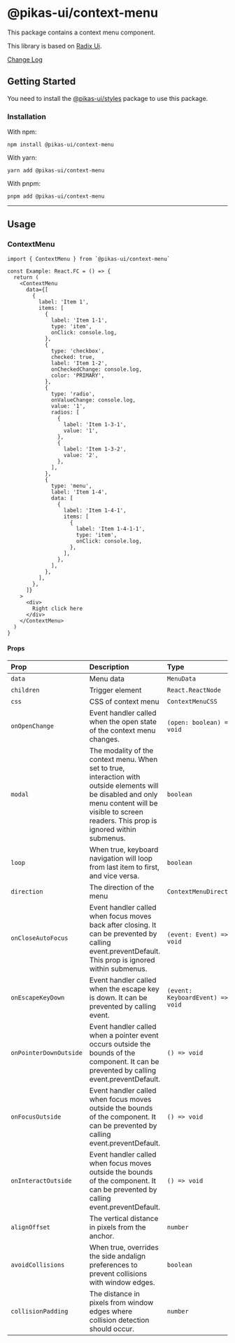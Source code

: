 

<NextSeo title="Context Menu" />

# @pikas-ui/context-menu

This package contains a context menu component.

This library is based on [Radix Ui](https://www.radix-ui.com/).

<a href="https://github.com/Achaak/pikas/blob/main/packages/ui/context-menu/CHANGELOG.md">
  Change Log
</a>

## Getting Started

You need to install the <a href={stylesLink}>@pikas-ui/styles</a> package to use this package.

### Installation

With npm:

```
npm install @pikas-ui/context-menu
```

With yarn:

```
yarn add @pikas-ui/context-menu
```

With pnpm:

```
pnpm add @pikas-ui/context-menu
```

---

## Usage

### ContextMenu

<ContextMenuExample />

```tsx
import { ContextMenu } from `@pikas-ui/context-menu`

const Example: React.FC = () => {
  return (
    <ContextMenu
      data={[
        {
          label: 'Item 1',
          items: [
            {
              label: 'Item 1-1',
              type: 'item',
              onClick: console.log,
            },
            {
              type: 'checkbox',
              checked: true,
              label: 'Item 1-2',
              onCheckedChange: console.log,
              color: 'PRIMARY',
            },
            {
              type: 'radio',
              onValueChange: console.log,
              value: '1',
              radios: [
                {
                  label: 'Item 1-3-1',
                  value: '1',
                },
                {
                  label: 'Item 1-3-2',
                  value: '2',
                },
              ],
            },
            {
              type: 'menu',
              label: 'Item 1-4',
              data: [
                {
                  label: 'Item 1-4-1',
                  items: [
                    {
                      label: 'Item 1-4-1-1',
                      type: 'item',
                      onClick: console.log,
                    },
                  ],
                },
              ],
            },
          ],
        },
      ]}
    >
      <div>
        Right click here
      </div>
    </ContextMenu>
  )
}
```

#### Props

| Prop                   | Description                                                                                                                                                                                           | Type                             | Default |
| :--------------------- | :---------------------------------------------------------------------------------------------------------------------------------------------------------------------------------------------------- | :------------------------------- | :------ |
| `data`                 | Menu data                                                                                                                                                                                             | `MenuData`                       | -       |
| `children`             | Trigger element                                                                                                                                                                                       | `React.ReactNode`                | -       |
| `css`                  | CSS of context menu                                                                                                                                                                                   | `ContextMenuCSS`                 | -       |
| `onOpenChange`         | Event handler called when the open state of the context menu changes.                                                                                                                                 | `(open: boolean) => void`        | -       |
| `modal`                | The modality of the context menu. When set to true, interaction with outside elements will be disabled and only menu content will be visible to screen readers. This prop is ignored within submenus. | `boolean`                        | `true`  |
| `loop`                 | When true, keyboard navigation will loop from last item to first, and vice versa.                                                                                                                     | `boolean`                        | `false` |
| `direction`            | The direction of the menu                                                                                                                                                                             | `ContextMenuDirection`           | -       |
| `onCloseAutoFocus`     | Event handler called when focus moves back after closing. It can be prevented by calling event.preventDefault. This prop is ignored within submenus.                                                  | `(event: Event) => void`         | -       |
| `onEscapeKeyDown`      | Event handler called when the escape key is down. It can be prevented by calling event.                                                                                                               | `(event: KeyboardEvent) => void` | -       |
| `onPointerDownOutside` | Event handler called when a pointer event occurs outside the bounds of the component. It can be prevented by calling event.preventDefault.                                                            | `() => void`                     | -       |
| `onFocusOutside`       | Event handler called when focus moves outside the bounds of the component. It can be prevented by calling event.preventDefault.                                                                       | `() => void`                     | -       |
| `onInteractOutside`    | Event handler called when focus moves outside the bounds of the component. It can be prevented by calling event.preventDefault.                                                                       | `() => void`                     | -       |
| `alignOffset`          | The vertical distance in pixels from the anchor.                                                                                                                                                      | `number`                         | -       |
| `avoidCollisions`      | When true, overrides the side andalign preferences to prevent collisions with window edges.                                                                                                           | `boolean`                        | `true`  |
| `collisionPadding`     | The distance in pixels from window edges where collision detection should occur.                                                                                                                      | `number`                         | -       |
